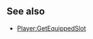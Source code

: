 {{Lua/Function |
  returns = [[Lua/Shared/Weapon|Weapon]] |
  prototype = Player:GetEquippedWeapon() |
}}

==See also==

* [[Lua/Server/Player/Functions/GetEquippedSlot|Player:GetEquippedSlot]]
